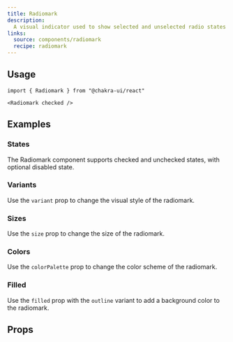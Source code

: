 ```yaml
---
title: Radiomark
description:
  A visual indicator used to show selected and unselected radio states
links:
  source: components/radiomark
  recipe: radiomark
---
```


<ExampleTabs name="radiomark-basic" />

## Usage

```tsx
import { Radiomark } from "@chakra-ui/react"
```

```tsx
<Radiomark checked />
```

## Examples

### States

The Radiomark component supports checked and unchecked states, with optional
disabled state.

<ExampleTabs name="radiomark-states" />

### Variants

Use the `variant` prop to change the visual style of the radiomark.

<ExampleTabs name="radiomark-variants" />

### Sizes

Use the `size` prop to change the size of the radiomark.

<ExampleTabs name="radiomark-with-sizes" />

### Colors

Use the `colorPalette` prop to change the color scheme of the radiomark.

<ExampleTabs name="radiomark-with-colors" />

### Filled

Use the `filled` prop with the `outline` variant to add a background color to
the radiomark.

<ExampleTabs name="radiomark-with-filled" />

## Props

<PropTable component="Radiomark" />
